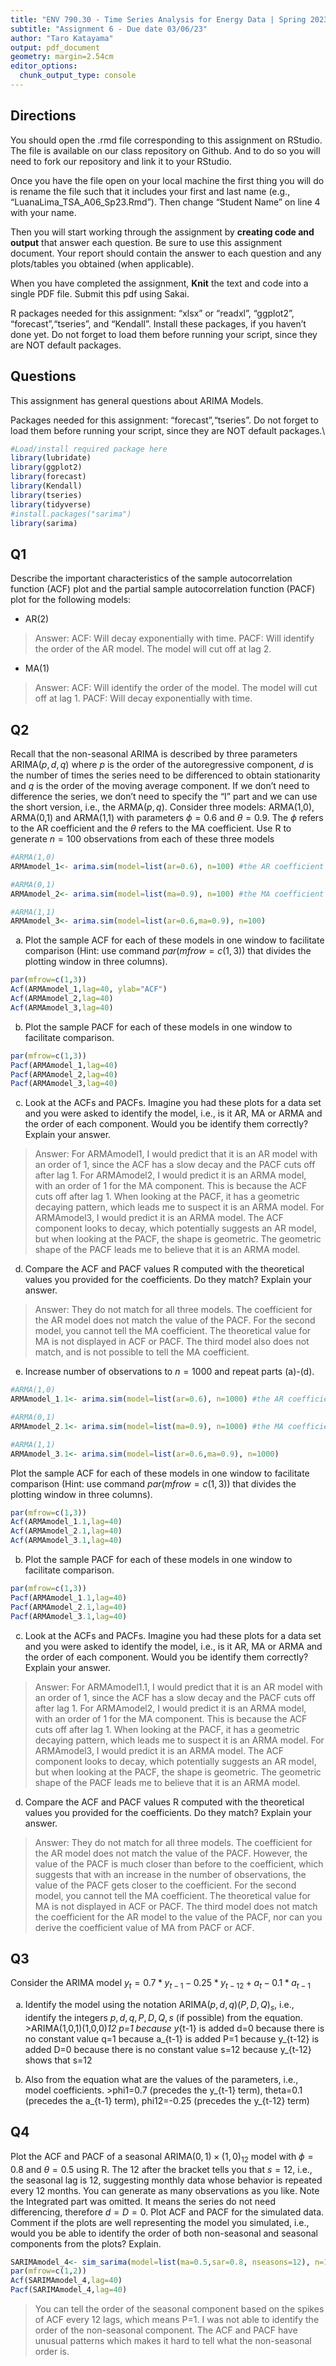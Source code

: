 ```yaml
---
title: "ENV 790.30 - Time Series Analysis for Energy Data | Spring 2023"
subtitle: "Assignment 6 - Due date 03/06/23"
author: "Taro Katayama"
output: pdf_document
geometry: margin=2.54cm
editor_options: 
  chunk_output_type: console
---
```

  
## Directions
  
You should open the .rmd file corresponding to this assignment on RStudio. The file is available on our class repository on Github. And to do so you will need to fork our repository and link it to your RStudio.  

Once you have the file open on your local machine the first thing you will do is rename the file such that it includes your first and last name (e.g., "LuanaLima_TSA_A06_Sp23.Rmd"). Then change "Student Name" on line 4 with your name. 

Then you will start working through the assignment by  **creating code and output** that answer each question. Be sure to use this assignment document. Your report should contain the answer to each question and any plots/tables you obtained (when applicable).

When you have completed the assignment, **Knit** the text and code into a single PDF file. Submit this pdf using Sakai. 

R packages needed for this assignment: "xlsx" or "readxl", "ggplot2", "forecast","tseries", and "Kendall". Install these packages, if you haven't done yet. Do not forget to load them before running your script, since they are NOT default packages.

## Questions 

This assignment has general questions about ARIMA Models. 

Packages needed for this assignment: "forecast","tseries". Do not forget to load them before running your script, since they are NOT default packages.\\

```r
#Load/install required package here
library(lubridate)
library(ggplot2)
library(forecast)  
library(Kendall)
library(tseries)
library(tidyverse)
#install.packages("sarima")
library(sarima)
```


## Q1
Describe the important characteristics of the sample autocorrelation function (ACF) plot and the partial sample autocorrelation function (PACF) plot for the following models: 


* AR(2)

> Answer: ACF: Will decay exponentially with time.
          PACF: Will identify the order of the AR model. The model will cut off at lag 2. 

* MA(1)

> Answer: ACF: Will identify the order of the model. The model will cut off at lag 1.
          PACF: Will decay exponentially with time.

## Q2
Recall that the non-seasonal ARIMA is described by three parameters ARIMA$(p,d,q)$ where $p$ is the order of the autoregressive component, $d$ is the number of times the series need to be differenced to obtain stationarity and $q$ is the order of the moving average component. If we don't need to difference the series, we don't need to specify the "I" part and we can use the short version, i.e., the ARMA$(p,q)$. Consider three models: ARMA(1,0), ARMA(0,1) and ARMA(1,1) with parameters $\phi=0.6$ and $\theta= 0.9$. The $\phi$ refers to the AR coefficient and the $\theta$ refers to the MA coefficient. Use R to generate $n=100$ observations from each of these three models

```r
#ARMA(1,0)
ARMAmodel_1<- arima.sim(model=list(ar=0.6), n=100) #the AR coefficient is 0.6

#ARMA(0,1)
ARMAmodel_2<- arima.sim(model=list(ma=0.9), n=100) #the MA coefficient is 0.9

#ARMA(1,1)
ARMAmodel_3<- arima.sim(model=list(ar=0.6,ma=0.9), n=100)
```


(a) Plot the sample ACF for each of these models in one window to facilitate comparison (Hint: use command $par(mfrow=c(1,3))$ that divides the plotting window in three columns).  

```r
par(mfrow=c(1,3))
Acf(ARMAmodel_1,lag=40, ylab="ACF")
Acf(ARMAmodel_2,lag=40)
Acf(ARMAmodel_3,lag=40)
```


(b) Plot the sample PACF for each of these models in one window to facilitate comparison.  

```r
par(mfrow=c(1,3))
Pacf(ARMAmodel_1,lag=40)
Pacf(ARMAmodel_2,lag=40)
Pacf(ARMAmodel_3,lag=40)
```

(c) Look at the ACFs and PACFs. Imagine you had these plots for a data set and you were asked to identify the model, i.e., is it AR, MA or ARMA and the order of each component. Would you be identify them correctly? Explain your answer.

> Answer:
For ARMAmodel1, I would predict that it is an AR model with an order of 1, since the ACF has a slow decay and the PACF cuts off after lag 1. 
For ARMAmodel2, I would predict it is an ARMA model, with an order of 1 for the MA component. This is because the ACF cuts off after lag 1. When looking at the PACF, it has a geometric decaying pattern, which leads me to suspect it is an ARMA model.
For ARMAmodel3, I would predict it is an ARMA model. The ACF component looks to decay, which potentially suggests an AR model, but when looking at the PACF, the shape is geometric. The geometric shape of the PACF leads me to believe that it is an ARMA model.

(d) Compare the ACF and PACF values R computed with the theoretical values you provided for the coefficients. Do they match? Explain your answer.

> Answer: They do not match for all three models. The coefficient for the AR model does not match the value of the PACF. For the second model, you cannot tell the MA coefficient. The theoretical value for MA is not displayed in ACF or PACF. The third model also does not match, and is not possible to tell the MA coefficient.

(e) Increase number of observations to $n=1000$ and repeat parts (a)-(d).

```r
#ARMA(1,0)
ARMAmodel_1.1<- arima.sim(model=list(ar=0.6), n=1000) #the AR coefficient is 0.6

#ARMA(0,1)
ARMAmodel_2.1<- arima.sim(model=list(ma=0.9), n=1000) #the MA coefficient is 0.9

#ARMA(1,1)
ARMAmodel_3.1<- arima.sim(model=list(ar=0.6,ma=0.9), n=1000)
```
Plot the sample ACF for each of these models in one window to facilitate comparison (Hint: use command $par(mfrow=c(1,3))$ that divides the plotting window in three columns).  

```r
par(mfrow=c(1,3))
Acf(ARMAmodel_1.1,lag=40)
Acf(ARMAmodel_2.1,lag=40)
Acf(ARMAmodel_3.1,lag=40)
```


(b) Plot the sample PACF for each of these models in one window to facilitate comparison.  

```r
par(mfrow=c(1,3))
Pacf(ARMAmodel_1.1,lag=40)
Pacf(ARMAmodel_2.1,lag=40)
Pacf(ARMAmodel_3.1,lag=40)
```

(c) Look at the ACFs and PACFs. Imagine you had these plots for a data set and you were asked to identify the model, i.e., is it AR, MA or ARMA and the order of each component. Would you be identify them correctly? Explain your answer.

> Answer:
For ARMAmodel1.1, I would predict that it is an AR model with an order of 1, since the ACF has a slow decay and the PACF cuts off after lag 1. 
For ARMAmodel2, I would predict it is an ARMA model, with an order of 1 for the MA component. This is because the ACF cuts off after lag 1. When looking at the PACF, it has a geometric decaying pattern, which leads me to suspect it is an ARMA model.
For ARMAmodel3, I would predict it is an ARMA model. The ACF component looks to decay, which potentially suggests an AR model, but when looking at the PACF, the shape is geometric. The geometric shape of the PACF leads me to believe that it is an ARMA model.


(d) Compare the ACF and PACF values R computed with the theoretical values you provided for the coefficients. Do they match? Explain your answer.

> Answer: They do not match for all three models. The coefficient for the AR model does not match the value of the PACF. However, the value of the PACF is much closer than before to the coefficient, which suggests that with an increase in the number of observations, the value of the PACF gets closer to the coefficient. For the second model, you cannot tell the MA coefficient. The theoretical value for MA is not displayed in ACF or PACF. The third model does not match the coefficient for the AR model to the value of the PACF, nor can you derive the coefficient value of MA from PACF or ACF. 


## Q3

Consider the ARIMA model $y_t=0.7*y_{t-1}-0.25*y_{t-12}+a_t-0.1*a_{t-1}$


(a) Identify the model using the notation ARIMA$(p,d,q)(P,D,Q)_ s$, i.e., identify the integers $p,d,q,P,D,Q,s$ (if possible) from the equation.
>ARIMA(1,0,1)(1,0,0)_12
p=1 because y_{t-1} is added
d=0 because there is no constant value
q=1 because a_{t-1} is added
P=1 because y_{t-12} is added
D=0 because there is no constant value
s=12 because y_{t-12} shows that s=12

(b) Also from the equation what are the values of the parameters, i.e., model coefficients. 
>phi1=0.7 (precedes the y_{t-1} term), theta=0.1 (precedes the a_{t-1} term), phi12=-0.25 (precedes the y_{t-12} term)

## Q4

Plot the ACF and PACF of a seasonal ARIMA$(0, 1)\times(1, 0)_{12}$ model with $\phi =0 .8$ and $\theta = 0.5$ using R. The $12$ after the bracket tells you that $s=12$, i.e., the seasonal lag is 12, suggesting monthly data whose behavior is repeated every 12 months. You can generate as many observations as you like. Note the Integrated part was omitted. It means the series do not need differencing, therefore $d=D=0$. Plot ACF and PACF for the simulated data. Comment if the plots are well representing the model you simulated, i.e., would you be able to identify the order of both non-seasonal and seasonal components from the plots? Explain.

```r
SARIMAmodel_4<- sim_sarima(model=list(ma=0.5,sar=0.8, nseasons=12), n=1000)
par(mfrow=c(1,2))
Acf(SARIMAmodel_4,lag=40)
Pacf(SARIMAmodel_4,lag=40)
```
>You can tell the order of the seasonal component based on the spikes of ACF every 12 lags, which means P=1. I was not able to identify the order of the non-seasonal component. The ACF and PACF have unusual patterns which makes it hard to tell what the non-seasonal order is. 